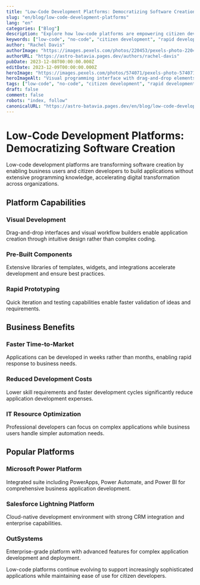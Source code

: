 ```yaml
---
title: "Low-Code Development Platforms: Democratizing Software Creation"
slug: "en/blog/low-code-development-platforms"
lang: "en"
categories: ["Blog"]
description: "Explore how low-code platforms are empowering citizen developers and accelerating application development with visual programming and pre-built components."
keywords: ["low-code", "no-code", "citizen development", "rapid development"]
author: "Rachel Davis"
authorImage: "https://images.pexels.com/photos/220453/pexels-photo-220453.jpeg?auto=compress&cs=tinysrgb&w=1260&h=750&dpr=1"
authorURL: "https://astro-batavia.pages.dev/authors/rachel-davis"
pubDate: 2023-12-08T00:00:00.000Z
editDate: 2023-12-09T00:00:00.000Z
heroImage: "https://images.pexels.com/photos/574071/pexels-photo-574071.jpeg?auto=compress&cs=tinysrgb&w=1260&h=750&dpr=1"
heroImageAlt: "Visual programming interface with drag-and-drop elements"
tags: ["low-code", "no-code", "citizen development", "rapid development"]
draft: false
comment: false
robots: "index, follow"
canonicalURL: "https://astro-batavia.pages.dev/en/blog/low-code-development-platforms"
---
```


# Low-Code Development Platforms: Democratizing Software Creation

Low-code development platforms are transforming software creation by enabling business users and citizen developers to build applications without extensive programming knowledge, accelerating digital transformation across organizations.

## Platform Capabilities

### Visual Development

Drag-and-drop interfaces and visual workflow builders enable application creation through intuitive design rather than complex coding.

### Pre-Built Components

Extensive libraries of templates, widgets, and integrations accelerate development and ensure best practices.

### Rapid Prototyping

Quick iteration and testing capabilities enable faster validation of ideas and requirements.

## Business Benefits

### Faster Time-to-Market

Applications can be developed in weeks rather than months, enabling rapid response to business needs.

### Reduced Development Costs

Lower skill requirements and faster development cycles significantly reduce application development expenses.

### IT Resource Optimization

Professional developers can focus on complex applications while business users handle simpler automation needs.

## Popular Platforms

### Microsoft Power Platform

Integrated suite including PowerApps, Power Automate, and Power BI for comprehensive business application development.

### Salesforce Lightning Platform

Cloud-native development environment with strong CRM integration and enterprise capabilities.

### OutSystems

Enterprise-grade platform with advanced features for complex application development and deployment.

Low-code platforms continue evolving to support increasingly sophisticated applications while maintaining ease of use for citizen developers.
